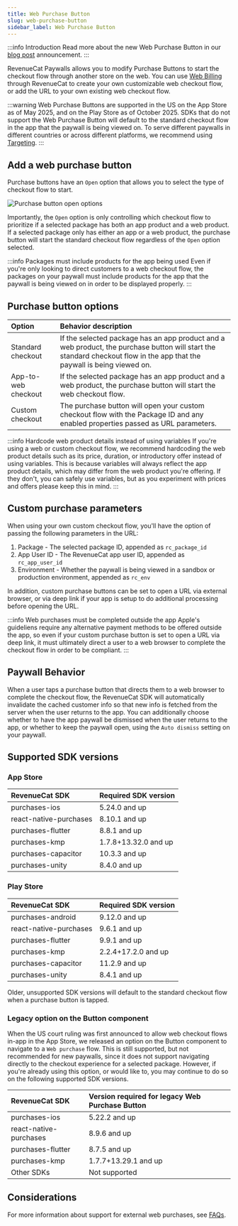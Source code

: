 ```yaml
---
title: Web Purchase Button
slug: web-purchase-button
sidebar_label: Web Purchase Button
---
```


:::info Introduction
Read more about the new Web Purchase Button in our [blog post](https://revenuecat.com/blog/growth/introducing-web-paywall-buttons) announcement.
:::

RevenueCat Paywalls allows you to modify Purchase Buttons to start the checkout flow through another store on the web. You can use [Web Billing](/web/web-billing/overview) through RevenueCat to create your own customizable web checkout flow, or add the URL to your own existing web checkout flow.

:::warning
Web Purchase Buttons are supported in the US on the App Store as of May 2025, and on the Play Store as of October 2025. SDKs that do not support the Web Purchase Button will default to the standard checkout flow in the app that the paywall is being viewed on. To serve different paywalls in different countries or across different platforms, we recommend using [Targeting](/tools/targeting).
:::

<YouTubeEmbed videoId="XF9cbvyiK48" title="Web Purchase Button" />

## Add a web purchase button

Purchase buttons have an `Open` option that allows you to select the type of checkout flow to start.

![Purchase button open options](/docs_images/paywalls/paywalls-wpb.png)

Importantly, the `Open` option is only controlling which checkout flow to prioritize if a selected package has both an app product and a web product. If a selected package only has either an app or a web product, the purchase button will start the standard checkout flow regardless of the `Open` option selected.

:::info Packages must include products for the app being used
Even if you're only looking to direct customers to a web checkout flow, the packages on your paywall must include products for the app that the paywall is being viewed on in order to be displayed properly.
:::

## Purchase button options

| Option       | Behavior description | 
| :----------------------- | :--------------------------------------------- |
| Standard checkout | If the selected package has an app product and a web product, the purchase button will start the standard checkout flow in the app that the paywall is being viewed on.               |
| App-to-web checkout | If the selected package has an app product and a web product, the purchase button will start the web checkout flow.              |
| Custom checkout | The purchase button will open your custom checkout flow with the Package ID and any enabled properties passed as URL parameters. |

:::info Hardcode web product details instead of using variables
If you're using a web or custom checkout flow, we recommend hardcoding the web product details such as its price, duration, or introductory offer instead of using variables. This is because variables will always reflect the app product details, which may differ from the web product you're offering. If they don't, you can safely use variables, but as you experiment with prices and offers please keep this in mind.
:::

## Custom purchase parameters

When using your own custom checkout flow, you'll have the option of passing the following parameters in the URL:
1. Package - The selected package ID, appended as `rc_package_id`
2. App User ID - The RevenueCat app user ID, appended as `rc_app_user_id`
2. Environment - Whether the paywall is being viewed in a sandbox or production environment, appended as `rc_env`

In addition, custom purchase buttons can be set to open a URL via external browser, or via deep link if your app is setup to do additional processing before opening the URL.

:::info Web purchases must be completed outside the app
Apple's guideliens require any alternative payment methods to be offered outside the app, so even if your custom purchase button is set to open a URL via deep link, it must ultimately direct a user to a web browser to complete the checkout flow in order to be compliant.
:::

## Paywall Behavior

When a user taps a purchase button that directs them to a web browser to complete the checkout flow, the RevenueCat SDK will automatically invalidate the cached customer info so that new info is fetched from the server when the user returns to the app. You can additionally choose whether to have the app paywall be dismissed when the user returns to the app, or whether to keep the paywall open, using the `Auto dismiss` setting on your paywall.

## Supported SDK versions

### App Store
| RevenueCat SDK           | Required SDK version | 
| :----------------------- | :--------------------------------------------- |
| purchases-ios             | 5.24.0 and up                 |
| react-native-purchases | 8.10.1 and up                 | 
| purchases-flutter         | 8.8.1 and up                 |
| purchases-kmp             | 1.7.8+13.32.0 and up                  |
| purchases-capacitor       | 10.3.3 and up                        |
| purchases-unity           | 8.4.0 and up       |

### Play Store
| RevenueCat SDK           | Required SDK version | 
| :----------------------- | :--------------------------------------------- |
| purchases-android             | 9.12.0 and up                 |
| react-native-purchases | 9.6.1 and up                 | 
| purchases-flutter         | 9.9.1 and up                 |
| purchases-kmp             | 2.2.4+17.2.0  and up                  |
| purchases-capacitor       | 11.2.9 and up                        |
| purchases-unity           | 8.4.1 and up       |

Older, unsupported SDK versions will default to the standard checkout flow when a purchase button is tapped.

### Legacy option on the Button component

When the US court ruling was first announced to allow web checkout flows in-app in the App Store, we released an option on the Button component to navigate to a `Web purchase` flow. This is still supported, but not recommended for new paywalls, since it does not support navigating directly to the checkout experience for a selected package. However, if you're already using this option, or would like to, you may continue to do so on the following supported SDK versions.

| RevenueCat SDK           | Version required for legacy Web Purchase Button | 
| :----------------------- | :--------------------------------------------- |
| purchases-ios             | 5.22.2 and up                 |
| react-native-purchases | 8.9.6 and up                 | 
| purchases-flutter         | 8.7.5 and up                 |
| purchases-kmp             | 1.7.7+13.29.1 and up                  |
| Other SDKs         | Not supported                  |

## Considerations

For more information about support for external web purchases, see [FAQs](/web/faqs).